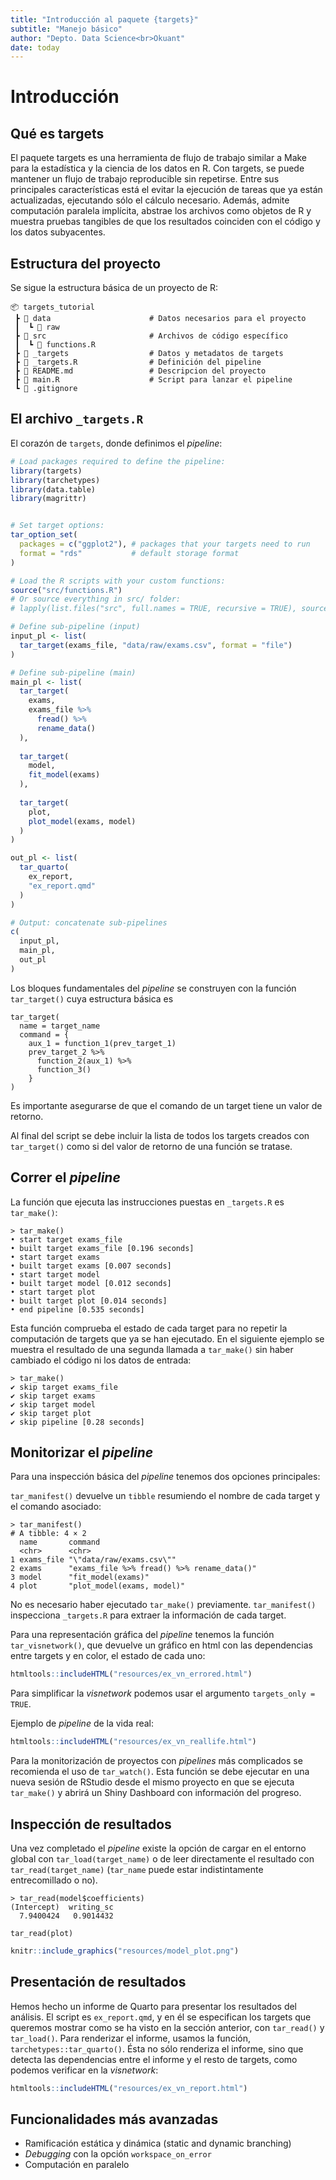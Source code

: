 ```yaml
---
title: "Introducción al paquete {targets}"
subtitle: "Manejo básico"
author: "Depto. Data Science<br>Okuant"
date: today
---
```

# Introducción

## Qué es targets

El paquete targets es una herramienta de flujo de trabajo similar a Make para la estadística y la ciencia de los datos en R. Con targets, se puede mantener un flujo de trabajo reproducible sin repetirse. Entre sus principales características está el evitar la ejecución de tareas que ya están actualizadas, ejecutando sólo el cálculo necesario. Además, admite computación paralela implícita, abstrae los archivos como objetos de R y muestra pruebas tangibles de que los resultados coinciden con el código y los datos subyacentes.

## Estructura del proyecto

Se sigue la estructura básica de un proyecto de R:

```
📦 targets_tutorial
 ┣ 📂 data                      # Datos necesarios para el proyecto
 ┃  ┗ 📂 raw                 
 ┣ 📂 src                       # Archivos de código específico
 ┃  ┗ 📜 functions.R
 ┣ 📂 _targets                  # Datos y metadatos de targets
 ┣ 📜 _targets.R                # Definición del pipeline
 ┣ 📜 README.md                 # Descripcion del proyecto
 ┣ 📜 main.R                    # Script para lanzar el pipeline
 ┗ 📜 .gitignore

```

## El archivo `_targets.R`
El corazón de `targets`, donde definimos el _pipeline_:
```r
# Load packages required to define the pipeline:
library(targets)
library(tarchetypes)
library(data.table)
library(magrittr)


# Set target options:
tar_option_set(
  packages = c("ggplot2"), # packages that your targets need to run
  format = "rds"           # default storage format
)

# Load the R scripts with your custom functions:
source("src/functions.R")
# Or source everything in src/ folder:
# lapply(list.files("src", full.names = TRUE, recursive = TRUE), source)

# Define sub-pipeline (input)
input_pl <- list(
  tar_target(exams_file, "data/raw/exams.csv", format = "file")
)

# Define sub-pipeline (main)
main_pl <- list(
  tar_target(
    exams,
    exams_file %>% 
      fread() %>% 
      rename_data()
  ),
  
  tar_target(
    model,
    fit_model(exams)
  ),
  
  tar_target(
    plot,
    plot_model(exams, model)
  )
)

out_pl <- list(
  tar_quarto(
    ex_report,
    "ex_report.qmd"
  )
)

# Output: concatenate sub-pipelines
c(
  input_pl,
  main_pl,
  out_pl
)
```
Los bloques fundamentales del _pipeline_ se construyen con la función `tar_target()` cuya estructura básica es
```
tar_target(
  name = target_name
  command = {
    aux_1 = function_1(prev_target_1)
    prev_target_2 %>% 
      function_2(aux_1) %>% 
      function_3()
    }
)
```

:::{.callout-important}
Es importante asegurarse de que el comando de un target tiene un valor de retorno.
:::

Al final del script se debe incluir la lista de todos los targets creados con
`tar_target()` como si del valor de retorno de una función se tratase.

## Correr el _pipeline_
La función que ejecuta las instrucciones puestas en `_targets.R` es `tar_make()`:
```
> tar_make()
• start target exams_file
• built target exams_file [0.196 seconds]
• start target exams
• built target exams [0.007 seconds]
• start target model
• built target model [0.012 seconds]
• start target plot
• built target plot [0.014 seconds]
• end pipeline [0.535 seconds]
```

Esta función comprueba el estado de cada target para no repetir la computación de targets que ya se han ejecutado. En el siguiente ejemplo se muestra el resultado de una segunda llamada a `tar_make()` sin haber cambiado el código ni los datos de entrada:
```
> tar_make()
✔ skip target exams_file
✔ skip target exams
✔ skip target model
✔ skip target plot
✔ skip pipeline [0.28 seconds]
```

## Monitorizar el _pipeline_
Para una inspección básica del _pipeline_ tenemos dos opciones principales:

`tar_manifest()` devuelve un `tibble` resumiendo el nombre de cada target y el
comando asociado:
```
> tar_manifest()
# A tibble: 4 × 2
  name       command                                   
  <chr>      <chr>                                     
1 exams_file "\"data/raw/exams.csv\""                  
2 exams      "exams_file %>% fread() %>% rename_data()"
3 model      "fit_model(exams)"                        
4 plot       "plot_model(exams, model)"    
```
No es necesario haber ejecutado `tar_make()` previamente. `tar_manifest()` inspecciona `_targets.R` para extraer la información de cada target.

Para una representación gráfica del _pipeline_ tenemos la función `tar_visnetwork()`, que devuelve un gráfico en html con las dependencias entre targets y en color, el estado de cada uno:

```r
htmltools::includeHTML("resources/ex_vn_errored.html")
```

:::{.callout-tip}
Para simplificar la _visnetwork_ podemos usar el argumento `targets_only = TRUE`.
:::

Ejemplo de _pipeline_ de la vida real:

```r
htmltools::includeHTML("resources/ex_vn_reallife.html")
```

Para la monitorización de proyectos con _pipelines_ más complicados se recomienda el uso de `tar_watch()`. Esta función se debe ejecutar en una nueva sesión de RStudio desde el mismo proyecto en que se ejecuta `tar_make()` y abrirá un Shiny Dashboard con información del progreso.

## Inspección de resultados
Una vez completado el _pipeline_ existe la opción de cargar en el entorno global con `tar_load(target_name)` o de leer directamente el resultado con `tar_read(target_name)` (`tar_name` puede estar indistintamente entrecomillado o no).

```
> tar_read(model$coefficients)
(Intercept)  writing_sc 
  7.9400424   0.9014432 
```

```
tar_read(plot)
```
```r
knitr::include_graphics("resources/model_plot.png")
```

## Presentación de resultados
Hemos hecho un informe de Quarto para presentar los resultados del 
análisis. El script es `ex_report.qmd`, y en él se especifican los targets que
queremos mostrar como se ha visto en la sección anterior, con `tar_read()` y
`tar_load()`. Para renderizar el informe, usamos la función,
`tarchetypes::tar_quarto()`. Ésta no sólo renderiza el informe, sino que detecta las dependencias entre el informe y el resto de targets, como podemos
verificar en la _visnetwork_:

```r
htmltools::includeHTML("resources/ex_vn_report.html")
```


## Funcionalidades más avanzadas
- Ramificación estática y dinámica (static and dynamic branching)
- _Debugging_ con la opción `workspace_on_error`
- Computación en paralelo
